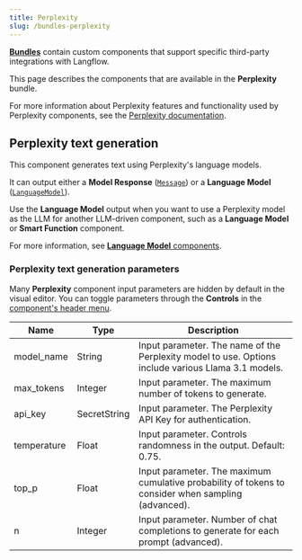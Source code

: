 ```yaml
---
title: Perplexity
slug: /bundles-perplexity
---
```



<Icon name="Blocks" aria-hidden="true" /> [**Bundles**](/components-bundle-components) contain custom components that support specific third-party integrations with Langflow.

This page describes the components that are available in the **Perplexity** bundle.

For more information about Perplexity features and functionality used by Perplexity components, see the [Perplexity documentation](https://perplexity.ai/).

## Perplexity text generation

This component generates text using Perplexity's language models.

It can output either a **Model Response** ([`Message`](/data-types#message)) or a **Language Model** ([`LanguageModel`](/data-types#languagemodel)).

Use the **Language Model** output when you want to use a Perplexity model as the LLM for another LLM-driven component, such as a **Language Model** or **Smart Function** component.

For more information, see [**Language Model** components](/components-models).

### Perplexity text generation parameters

Many **Perplexity** component input parameters are hidden by default in the visual editor.
You can toggle parameters through the <Icon name="SlidersHorizontal" aria-hidden="true"/> **Controls** in the [component's header menu](/concepts-components#component-menus).

| Name | Type | Description |
|------|------|-------------|
| model_name | String | Input parameter. The name of the Perplexity model to use. Options include various Llama 3.1 models. |
| max_tokens | Integer | Input parameter. The maximum number of tokens to generate. |
| api_key | SecretString | Input parameter. The Perplexity API Key for authentication. |
| temperature | Float | Input parameter. Controls randomness in the output. Default: 0.75. |
| top_p | Float | Input parameter. The maximum cumulative probability of tokens to consider when sampling (advanced). |
| n | Integer | Input parameter. Number of chat completions to generate for each prompt (advanced). |